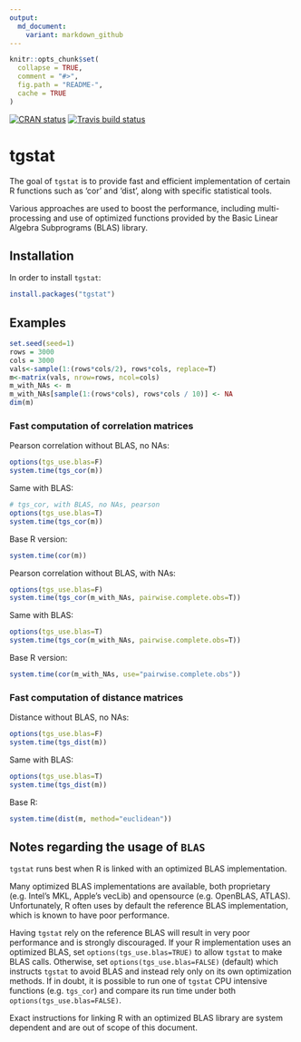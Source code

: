 ```yaml
---
output:
  md_document:
    variant: markdown_github
---
```


```r
knitr::opts_chunk$set(
  collapse = TRUE,
  comment = "#>",
  fig.path = "README-",
  cache = TRUE
)
```
<!-- badges: start -->
[![CRAN status](https://www.r-pkg.org/badges/version/tgstat)](https://CRAN.R-project.org/package=tgstat)
[![Travis build status](https://travis-ci.com/tanaylab/tgstat.svg?branch=master)](https://travis-ci.org/tanaylab/tgstat)
<!-- badges: end -->

# tgstat

The goal of `tgstat` is to provide fast and efficient implementation of certain R functions
such as 'cor' and 'dist', along with specific statistical tools.

Various approaches are used to boost the performance, including multi-processing and use of
optimized functions provided by the Basic Linear Algebra Subprograms (BLAS) library.

## Installation

In order to install `tgstat`:

```r
install.packages("tgstat")
```

## Examples

```r
set.seed(seed=1)
rows = 3000
cols = 3000
vals<-sample(1:(rows*cols/2), rows*cols, replace=T)
m<-matrix(vals, nrow=rows, ncol=cols)
m_with_NAs <- m
m_with_NAs[sample(1:(rows*cols), rows*cols / 10)] <- NA
dim(m)
```

### Fast computation of correlation matrices

Pearson correlation without BLAS, no NAs:
 
```r
options(tgs_use.blas=F)
system.time(tgs_cor(m))
```

Same with BLAS:
 
```r
# tgs_cor, with BLAS, no NAs, pearson
options(tgs_use.blas=T)
system.time(tgs_cor(m))
```

Base R version:

```r
system.time(cor(m))
```

Pearson correlation without BLAS, with NAs:
 
```r
options(tgs_use.blas=F)
system.time(tgs_cor(m_with_NAs, pairwise.complete.obs=T))
```

Same with BLAS:
 
```r
options(tgs_use.blas=T)
system.time(tgs_cor(m_with_NAs, pairwise.complete.obs=T))
```

Base R version:

```r
system.time(cor(m_with_NAs, use="pairwise.complete.obs"))
```

### Fast computation of distance matrices

Distance without BLAS, no NAs:

```r
options(tgs_use.blas=F)
system.time(tgs_dist(m))
```

Same with BLAS:

```r
options(tgs_use.blas=T)
system.time(tgs_dist(m))
```

Base R:

```r
system.time(dist(m, method="euclidean"))
```

## Notes regarding the usage of `BLAS`

`tgstat` runs best when R is linked with an optimized BLAS implementation.

Many optimized BLAS implementations are available, both proprietary (e.g. Intel's MKL,
Apple's vecLib) and opensource (e.g. OpenBLAS, ATLAS). Unfortunately, R often uses by default
the reference BLAS implementation, which is known to have poor performance.


Having `tgstat` rely on the reference BLAS will result in very poor performance and is strongly
discouraged. If your R implementation uses an optimized BLAS, set `options(tgs_use.blas=TRUE)`
to allow `tgstat` to make BLAS calls. Otherwise, set `options(tgs_use.blas=FALSE)` (default)
which instructs `tgstat` to avoid BLAS and instead rely only on its own optimization methods.
If in doubt, it is possible to run one of `tgstat` CPU intensive functions (e.g. `tgs_cor`) and
compare its run time under both `options(tgs_use.blas=FALSE)`.

Exact instructions for linking R with an optimized BLAS library are system dependent and are out
of scope of this document.